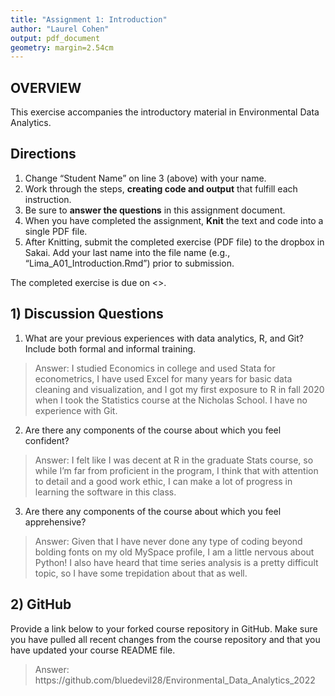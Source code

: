 ```yaml
---
title: "Assignment 1: Introduction"
author: "Laurel Cohen"
output: pdf_document
geometry: margin=2.54cm
---
```


## OVERVIEW

This exercise accompanies the introductory material in Environmental Data Analytics. 

## Directions
1. Change "Student Name" on line 3 (above) with your name.
3. Work through the steps, **creating code and output** that fulfill each instruction.
4. Be sure to **answer the questions** in this assignment document.
6. When you have completed the assignment, **Knit** the text and code into a single PDF file.
8. After Knitting, submit the completed exercise (PDF file) to the dropbox in Sakai. Add your last name into the file name (e.g., "Lima_A01_Introduction.Rmd") prior to submission.

The completed exercise is due on <>.

## 1) Discussion Questions

1. What are your previous experiences with data analytics, R, and Git? Include both formal and informal training.

> Answer: I studied Economics in college and used Stata for econometrics, I have used Excel for many years for basic data cleaning and visualization, and I got my first exposure to R in fall 2020 when I took the Statistics course at the Nicholas School.  I have no experience with Git.

2. Are there any components of the course about which you feel confident?

> Answer: I felt like I was decent at R in the graduate Stats course, so while I'm far from proficient in the program, I think that with attention to detail and a good work ethic, I can make a lot of progress in learning the software in this class.

3. Are there any components of the course about which you feel apprehensive?

> Answer: Given that I have never done any type of coding beyond bolding fonts on my old MySpace profile, I am a little nervous about Python!  I also have heard that time series analysis is a pretty difficult topic, so I have some trepidation about that as well.


## 2) GitHub

Provide a link below to your forked course repository in GitHub. Make sure you have pulled all recent changes from the course repository  and that you have updated your course README file. 

> Answer: https://github.com/bluedevil28/Environmental_Data_Analytics_2022



